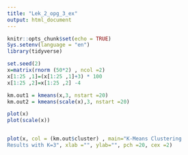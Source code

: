```yaml
---
title: "Lek_2_opg_3_ex"
output: html_document
---
```


```r
knitr::opts_chunk$set(echo = TRUE)
Sys.setenv(language = "en")
library(tidyverse)
```


```r
set.seed(2)
x=matrix(rnorm (50*2) , ncol =2)
x[1:25 ,1]=(x[1:25 ,1]+3) * 100
x[1:25 ,2]=x[1:25 ,2] -4

km.out1 = kmeans(x,3, nstart =20)
km.out2 = kmeans(scale(x),3, nstart =20)

plot(x)
plot(scale(x))


plot(x, col = (km.out$cluster) , main="K-Means Clustering
Results with K=3", xlab ="", ylab="", pch =20, cex =2)




```

